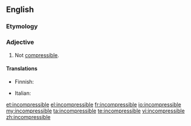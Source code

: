 ==English==

===Etymology===
{{prefix|in|compressible}}

===Adjective===
{{en-adj|-}}

# Not [[compressible]].

====Translations====
{{trans-top|not compressible}}
* Finnish: {{t-|fi|puristumaton}}
{{trans-mid}}
* Italian: {{t-|it|incomprimibile}}
{{trans-bottom}}

[[et:incompressible]]
[[el:incompressible]]
[[fr:incompressible]]
[[io:incompressible]]
[[my:incompressible]]
[[ta:incompressible]]
[[te:incompressible]]
[[vi:incompressible]]
[[zh:incompressible]]